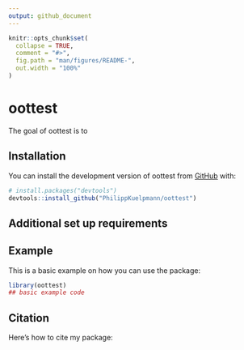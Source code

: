 ```yaml
---
output: github_document
---
```


<!-- README.md is generated from README.Rmd. Please edit that file -->

```r
knitr::opts_chunk$set(
  collapse = TRUE,
  comment = "#>",
  fig.path = "man/figures/README-",
  out.width = "100%"
)
```

# oottest

<!-- badges: start -->
<!-- badges: end -->

The goal of oottest is to 

## Installation

You can install the development version of oottest from [GitHub](https://github.com/) with:

``` r
# install.packages("devtools")
devtools::install_github("PhilippKuelpmann/oottest")
```

## Additional set up requirements

## Example

This is a basic example on how you can use the package:

```r
library(oottest)
## basic example code
```

## Citation

Here's how to cite my package:


